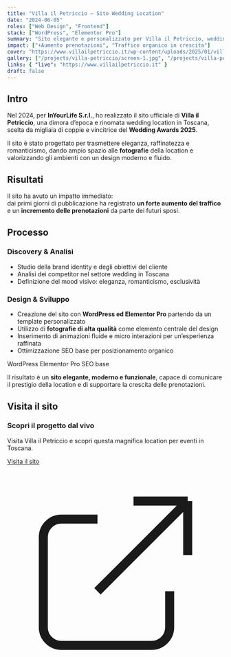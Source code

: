 ```yaml
---
title: "Villa il Petriccio — Sito Wedding Location"
date: "2024-06-05"
roles: ["Web Design", "Frontend"]
stack: ["WordPress", "Elementor Pro"]
summary: "Sito elegante e personalizzato per Villa il Petriccio, wedding location vincitrice dei Wedding Awards 2025."
impact: ["+Aumento prenotazioni", "Traffico organico in crescita"]
cover: "https://www.villailpetriccio.it/wp-content/uploads/2025/01/villailpetriccio_chisiamo.jpg"
gallery: ["/projects/villa-petriccio/screen-1.jpg", "/projects/villa-petriccio/screen-2.jpg"]
links: { "live": "https://www.villailpetriccio.it" }
draft: false
---
```



## Intro

Nel 2024, per **InYourLife S.r.l.**, ho realizzato il sito ufficiale di **Villa il Petriccio**, una dimora d’epoca e rinomata wedding location in Toscana, scelta da migliaia di coppie e vincitrice del **Wedding Awards 2025**.  

Il sito è stato progettato per trasmettere eleganza, raffinatezza e romanticismo, dando ampio spazio alle **fotografie** della location e valorizzando gli ambienti con un design moderno e fluido.

## Risultati

Il sito ha avuto un impatto immediato:  
dai primi giorni di pubblicazione ha registrato **un forte aumento del traffico** e un **incremento delle prenotazioni** da parte dei futuri sposi.

<div className="grid grid-cols-2 md:grid-cols-4 gap-4 my-8">
  <Kpi label="Prenotazioni" value="In aumento" />
  <Kpi label="Premio" value="Wedding Awards 2025" />
  <Kpi label="CMS" value="WordPress + Elementor" />
  <Kpi label="Esperienza utente" value="Ottimizzata" />
</div>

## Processo

### Discovery & Analisi
- Studio della brand identity e degli obiettivi del cliente  
- Analisi dei competitor nel settore wedding in Toscana  
- Definizione del mood visivo: eleganza, romanticismo, esclusività  

### Design & Sviluppo
- Creazione del sito con **WordPress ed Elementor Pro** partendo da un template personalizzato  
- Utilizzo di **fotografie di alta qualità** come elemento centrale del design  
- Inserimento di animazioni fluide e micro interazioni per un’esperienza raffinata  
- Ottimizzazione SEO base per posizionamento organico  

<div className="flex gap-2 mt-4">
  <Badge>WordPress</Badge>
  <Badge>Elementor Pro</Badge>
  <Badge>SEO base</Badge>
</div>

Il risultato è un **sito elegante, moderno e funzionale**, capace di comunicare il prestigio della location e di supportare la crescita delle prenotazioni.

## Visita il sito

<div className="mt-8 p-6 bg-gradient-to-r from-emerald-50 to-aurora-50 rounded-lg border border-emerald-200">
  <h3 className="text-lg font-semibold mb-3 text-emerald-800">Scopri il progetto dal vivo</h3>
  <p className="text-emerald-700 mb-4">Visita Villa il Petriccio e scopri questa magnifica location per eventi in Toscana.</p>
  <a 
    href="https://www.villailpetriccio.it" 
    target="_blank" 
    rel="noopener noreferrer"
    className="inline-flex items-center px-4 py-2 bg-emerald-600 hover:bg-emerald-700 text-white font-medium rounded-lg transition-colors"
  >
    Visita il sito
    <svg className="ml-2 w-4 h-4" fill="none" stroke="currentColor" viewBox="0 0 24 24">
      <path strokeLinecap="round" strokeLinejoin="round" strokeWidth={2} d="M10 6H6a2 2 0 00-2 2v10a2 2 0 002 2h10a2 2 0 002-2v-4M14 4h6m0 0v6m0-6L10 14" />
    </svg>
  </a>
</div>